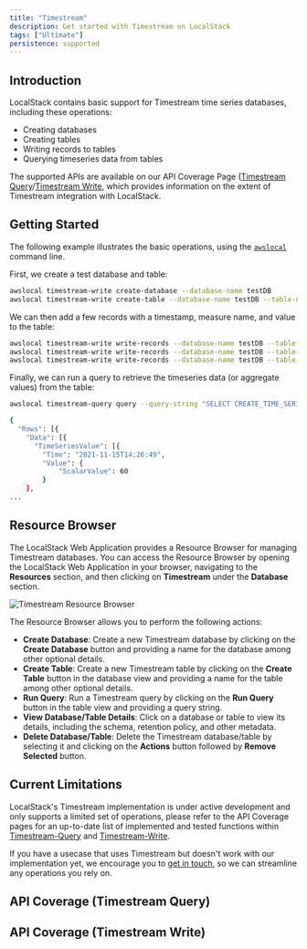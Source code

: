 ```yaml
---
title: "Timestream"
description: Get started with Timestream on LocalStack
tags: ["Ultimate"]
persistence: supported
---
```



## Introduction

LocalStack contains basic support for Timestream time series databases, including these operations:

* Creating databases
* Creating tables
* Writing records to tables
* Querying timeseries data from tables

The supported APIs are available on our API Coverage Page ([Timestream Query](#api-coverage-timestream-query)/[Timestream Write](#api-coverage-timestream-write), which provides information on the extent of Timestream integration with LocalStack.

## Getting Started

The following example illustrates the basic operations, using the [`awslocal`](https://github.com/localstack/awscli-local) command line.

First, we create a test database and table:

```bash
awslocal timestream-write create-database --database-name testDB
awslocal timestream-write create-table --database-name testDB --table-name testTable
```

We can then add a few records with a timestamp, measure name, and value to the table:

```bash
awslocal timestream-write write-records --database-name testDB --table-name testTable --records '[{"MeasureName":"cpu","MeasureValue":"60","TimeUnit":"SECONDS","Time":"1636986409"}]'
awslocal timestream-write write-records --database-name testDB --table-name testTable --records '[{"MeasureName":"cpu","MeasureValue":"80","TimeUnit":"SECONDS","Time":"1636986412"}]'
awslocal timestream-write write-records --database-name testDB --table-name testTable --records '[{"MeasureName":"cpu","MeasureValue":"70","TimeUnit":"SECONDS","Time":"1636986414"}]'
```

Finally, we can run a query to retrieve the timeseries data (or aggregate values) from the table:

```bash
awslocal timestream-query query --query-string "SELECT CREATE_TIME_SERIES(time, measure_value::double) as cpu FROM testDB.timeStreamTable WHERE measure_name='cpu'"
```

```bash title="Output"
{
  "Rows": [{
    "Data": [{
      "TimeSeriesValue": [{
        "Time": "2021-11-15T14:26:49",
        "Value": {
            "ScalarValue": 60
        }
    },
...
```

## Resource Browser

The LocalStack Web Application provides a Resource Browser for managing Timestream databases.
You can access the Resource Browser by opening the LocalStack Web Application in your browser, navigating to the **Resources** section, and then clicking on **Timestream** under the **Database** section.

![Timestream Resource Browser](/images/aws/timestream-resource-browser.png)

The Resource Browser allows you to perform the following actions:

* **Create Database**: Create a new Timestream database by clicking on the **Create Database** button and providing a name for the database among other optional details.
* **Create Table**: Create a new Timestream table by clicking on the **Create Table** button in the database view and providing a name for the table among other optional details.
* **Run Query**: Run a Timestream query by clicking on the **Run Query** button in the table view and providing a query string.
* **View Database/Table Details**: Click on a database or table to view its details, including the schema, retention policy, and other metadata.
* **Delete Database/Table**: Delete the Timestream database/table by selecting it and clicking on the **Actions** button followed by **Remove Selected** button.

## Current Limitations

LocalStack's Timestream implementation is under active development and only supports a limited set of operations, please refer to the API Coverage pages for an up-to-date list of implemented and tested functions within [Timestream-Query](#api-coverage-timestream-query) and [Timestream-Write](#api-coverage-timestream-write).

If you have a usecase that uses Timestream but doesn't work with our implementation yet, we encourage you to [get in touch](https://localstack.cloud/contact/), so we can streamline any operations you rely on.

## API Coverage (Timestream Query)

<FeatureCoverage service="timestream-query" client:load />

## API Coverage (Timestream Write)

<FeatureCoverage service="timestream-write" client:load />
